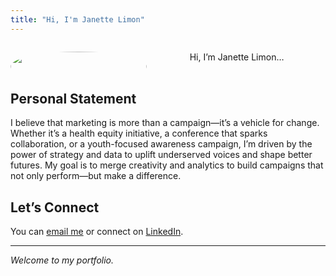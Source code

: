 ```yaml
---
title: "Hi, I'm Janette Limon"
---
```


::: {.columns}
::: {.column width="30%"}
![](images/headshot.jpg){width="100%" style="border-radius: 50%;"}
:::

::: {.column width="70%" style="padding-left: 3rem;"}
Hi, I’m Janette Limon...
:::
:::


## Personal Statement

I believe that marketing is more than a campaign—it’s a vehicle for change. Whether it’s a health equity initiative, a conference that sparks collaboration, or a youth-focused awareness campaign, I’m driven by the power of strategy and data to uplift underserved voices and shape better futures. My goal is to merge creativity and analytics to build campaigns that not only perform—but make a difference.

## Let's Connect

You can [email me](mailto:janette.limon@gmail.com) or connect on [LinkedIn](https://www.linkedin.com/in/janettelimon993).

------------------------------------------------------------------------

*Welcome to my portfolio.*
